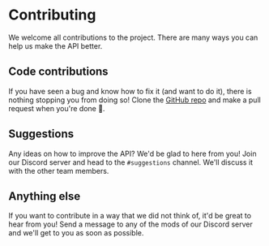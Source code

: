 # Contributing

We welcome all contributions to the project. There are many ways you can help us make the API better.

## Code contributions

If you have seen a bug and know how to fix it (and want to do it), there is nothing stopping you from doing so! Clone the [GitHub repo](github.com/Nekidev/nekos-api) and make a pull request when you're done 🙂.

## Suggestions

Any ideas on how to improve the API? We'd be glad to here from you! Join our Discord server and head to the `#suggestions` channel. We'll discuss it with the other team members.

## Anything else

If you want to contribute in a way that we did not think of, it'd be great to hear from you! Send a message to any of the mods of our Discord server and we'll get to you as soon as possible.
